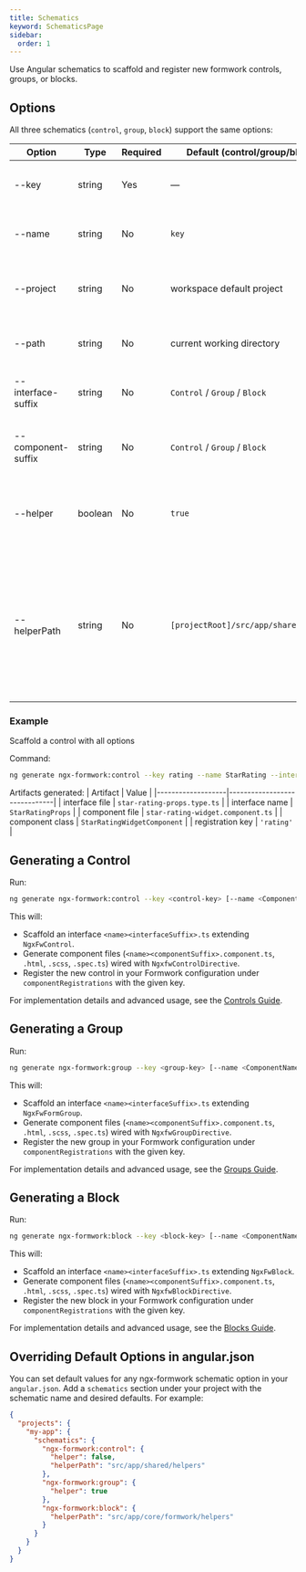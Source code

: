 ```yaml
---
title: Schematics
keyword: SchematicsPage
sidebar:
  order: 1
---
```


Use Angular schematics to scaffold and register new formwork controls, groups, or blocks.

## Options

All three schematics (`control`, `group`, `block`) support the same options:

| Option             | Type    | Required | Default (control/group/block)         | Description                                                                                                                                       |
|--------------------|---------|----------|---------------------------------------|---------------------------------------------------------------------------------------------------------------------------------------------------|
| --key              | string  | Yes      | —                                     | Registration key used in the Formwork configuration.                                                                                              |
| --name             | string  | No       | `key`                                 | Base name for component and interface.                                                                                                            |
| --project          | string  | No       | workspace default project             | Angular project name where files are generated.                                                                                                   |
| --path             | string  | No       | current working directory             | Folder path for generating files.                                                                                                                 |
| --interface-suffix | string  | No       | `Control` / `Group` / `Block`         | Suffix appended to the interface name.                                                                                                            |
| --component-suffix | string  | No       | `Control` / `Group` / `Block`         | Suffix appended to the component class name.                                                                                                      |
| --helper           | boolean | No       | `true`                                | Include helper files for view providers and host directives.                                                                                      |
| --helperPath       | string  | No       | `[projectRoot]/src/app/shared/helper` | Absolute path where helper files are generated if `--helper` is enabled. If the files cannot be found it will fallback to using the verbose syntax |

### Example

Scaffold a control with all options

   Command:
   ```bash
   ng generate ngx-formwork:control --key rating --name StarRating --interface-suffix Props --component-suffix Widget
   ```
   Artifacts generated:
   | Artifact          | Value                        |
   |-------------------|------------------------------|
   | interface file    | `star-rating-props.type.ts`         |
   | interface name    | `StarRatingProps`            |
   | component file    | `star-rating-widget.component.ts` |
   | component class   | `StarRatingWidgetComponent`  |
   | registration key  | `'rating'`                   |

## Generating a Control

Run:

```bash
ng generate ngx-formwork:control --key <control-key> [--name <ComponentName>] [--project <project>] [--path <path>] [--interface-suffix <suffix>] [--component-suffix <suffix>]
```

This will:
- Scaffold an interface `<name><interfaceSuffix>.ts` extending `NgxFwControl`.
- Generate component files (`<name><componentSuffix>.component.ts`, `.html`, `.scss`, `.spec.ts`) wired with `NgxfwControlDirective`.
- Register the new control in your Formwork configuration under `componentRegistrations` with the given key.

For implementation details and advanced usage, see the [Controls Guide](/guides/controls).

## Generating a Group

Run:

```bash
ng generate ngx-formwork:group --key <group-key> [--name <ComponentName>] [--project <project>] [--path <path>] [--interface-suffix <suffix>] [--component-suffix <suffix>]
```

This will:
- Scaffold an interface `<name><interfaceSuffix>.ts` extending `NgxFwFormGroup`.
- Generate component files (`<name><componentSuffix>.component.ts`, `.html`, `.scss`, `.spec.ts`) wired with `NgxfwGroupDirective`.
- Register the new group in your Formwork configuration under `componentRegistrations` with the given key.

For implementation details and advanced usage, see the [Groups Guide](/guides/groups).

## Generating a Block

Run:

```bash
ng generate ngx-formwork:block --key <block-key> [--name <ComponentName>] [--project <project>] [--path <path>] [--interface-suffix <suffix>] [--component-suffix <suffix>]
```

This will:
- Scaffold an interface `<name><interfaceSuffix>.ts` extending `NgxFwBlock`.
- Generate component files (`<name><componentSuffix>.component.ts`, `.html`, `.scss`, `.spec.ts`) wired with `NgxfwBlockDirective`.
- Register the new block in your Formwork configuration under `componentRegistrations` with the given key.

For implementation details and advanced usage, see the [Blocks Guide](/guides/blocks).

## Overriding Default Options in angular.json

You can set default values for any ngx-formwork schematic option in your `angular.json`. Add a `schematics` section under your project with the schematic name and desired defaults. For example:

```json
{
  "projects": {
    "my-app": {
      "schematics": {
        "ngx-formwork:control": {
          "helper": false,
          "helperPath": "src/app/shared/helpers"
        },
        "ngx-formwork:group": {
          "helper": true
        },
        "ngx-formwork:block": {
          "helperPath": "src/app/core/formwork/helpers"
        }
      }
    }
  }
}
```
